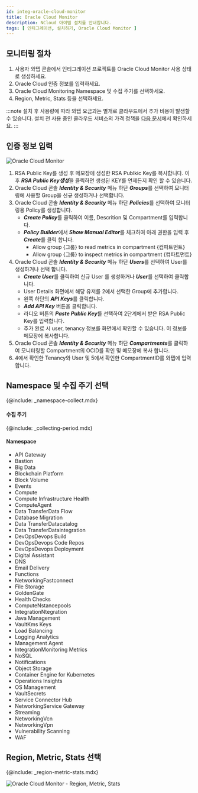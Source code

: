 ```yaml
---
id: integ-oracle-cloud-monitor
title: Oracle Cloud Monitor
description: NCloud 아이템 설치를 안내합니다.
tags: [ 인티그레이션, 설치하기, Oracle Cloud Monitor ]
---
```


## 모니터링 절차

1. 사용자 와탭 콘솔에서 인티그레이션 프로젝트를 Oracle Cloud Monitor 사용 상태로 생성하세요.
1. Oracle Cloud 인증 정보를 입력하세요.
1. Oracle Cloud Monitoring Namespace 및 수집 주기를 선택하세요.
1. Region, Metric, Stats 등을 선택하세요.

:::note
설치 후 사용량에 따라 와탭 요금과는 별개로 클라우드에서 추가 비용이 발생할 수 있습니다. 설치 전 사용 중인 클라우드 서비스의 가격 정책을 [다음 문서](https://www.oracle.com/kr/cloud/price-list/)에서 확인하세요.
:::

## 인증 정보 입력

![Oracle Cloud Monitor](https://img.whatap.io/media/images/whatap_oci_auth_dialog.png)

1. RSA Public Key를 생성 후 메모장에 생성한 RSA Publkic Key를 복사합니다. 이후 ***RSA Public Key생성***을 클릭하면 생성된 KEY를 언제든지 확인 할 수 있습니다.
1. Oracle Cloud 콘솔 ***Identity & Security*** 메뉴 하단 ***Groups***를 선택하여 모니터링에 사용할 Group을 신규 생성하거나 선택합니다.
1. Oracle Cloud 콘솔 ***Identity & Security*** 메뉴 하단 ***Policies***를 선택하여 모니터링용 Policy를 생성합니다.
    * ***Create Policy***를 클릭하여 이름, Descrition 및 Compartment를 입력합니다.
    * ***Policy Builder***에서 ***Show Manual Editor***를 체크하여 아래 권한을 입력 후 ***Create***를 클릭 합니다.
        * Allow group {그룹} to read metrics in compartment {컴파트먼트}
        * Allow group {그룹} to inspect metrics in compartment {컴파트먼트}
1. Oracle Cloud 콘솔 ***Identity & Security*** 메뉴 하단 ***Users***를 선택하여 User를 생성하거나 선택 합니다.
    * ***Create User***를 클릭하여 신규 User 를 생성하거나 ***User***를 선택하여 클릭합니다.
    * User Details 화면에서 해당 유저를 2에서 선택한 Group에 추가합니다.
    * 왼쪽 하단의 ***API Keys***를 클릭합니다.
    * ***Add API Key*** 버튼을 클릭합니다.
    * 라디오 버튼의 ***Paste Public Key***를 선택하여 2단계에서 받은 RSA Public Key를 입력합니다.
    * 추가 완료 시 user, tenancy 정보를 화면에서 확인할 수 있습니다. 이 정보를 메모장에 복사합니다.
1. Oracle Cloud 콘솔 ***Identity & Security*** 메뉴 하단 ***Compartments***를 클릭하여 모니터링할 Compartment의 OCID를 확인 및 메모장에 복사 합니다.
1. 4에서 확인한 Tenancy와 User 및 5에서 확인한 CompartmentID를 와탭에 입력합니다.

## Namespace 및 수집 주기 선택

{@include: _namespace-collect.mdx}

#### 수집 주기

{@include: _collecting-period.mdx}

#### Namespace

* API Gateway
* Bastion
* Big Data
* Blockchain Platform
* Block Volume
* Events
* Compute
* Compute Infrastructure Health
* ComputeAgent
* Data TransferData Flow
* Database Migration
* Data TransferDatacatalog
* Data TransferDataintegration
* DevOpsDevops Build
* DevOpsDevops Code Repos
* DevOpsDevops Deployment
* Digital Assistant
* DNS
* Email Delivery
* Functions
* NetworkingFastconnect
* File Storage
* GoldenGate
* Health Checks
* ComputeNstancepools
* IntegrationNtegration
* Java Management
* VaultKms Keys
* Load Balancing
* Logging Analytics
* Management Agent
* IntegrationMonitoring Metrics
* NoSQL
* Notifications
* Object Storage
* Container Engine for Kubernetes
* Operations Insights
* OS Management
* VaultSecrets
* Service Connector Hub
* NetworkingService Gateway
* Streaming
* NetworkingVcn
* NetworkingVpn
* Vulnerability Scanning
* WAF

## Region, Metric, Stats 선택

{@include: _region-metric-stats.mdx}

![Oracle Cloud Monitor - Region, Metric, Stats](https://img.whatap.io/media/images/oci_region.png)